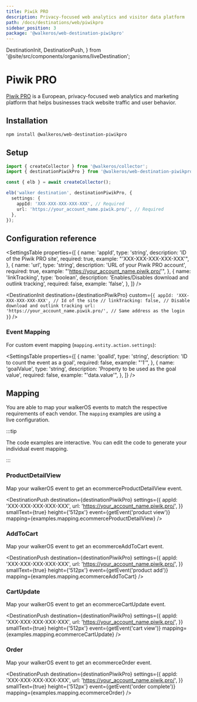 ```yaml
---
title: Piwik PRO
description: Privacy-focused web analytics and visitor data platform
path: /docs/destinations/web/piwikpro
sidebar_position: 3
package: '@walkeros/web-destination-piwikpro'
---
```


  DestinationInit,
  DestinationPush,
} from '@site/src/components/organisms/liveDestination';

# Piwik PRO

<PackageLink
  env="web"
  github="packages/web/destinations/piwikpro"
  npm="@walkeros/web-destination-piwikpro"
/>

[Piwik PRO](https://piwik.pro/) is a European, privacy-focused web analytics and
marketing platform that helps businesses track website traffic and user
behavior.

## Installation

```bash
npm install @walkeros/web-destination-piwikpro
```

## Setup

```typescript
import { createCollector } from '@walkeros/collector';
import { destinationPiwikPro } from '@walkeros/web-destination-piwikpro';

const { elb } = await createCollector();

elb('walker destination', destinationPiwikPro, {
  settings: {
    appId: 'XXX-XXX-XXX-XXX-XXX', // Required
    url: 'https://your_account_name.piwik.pro/', // Required
  },
});
```

## Configuration reference

<SettingsTable
  properties={[
    {
      name: 'appId',
      type: 'string',
      description: 'ID of the Piwik PRO site',
      required: true,
      example: "'XXX-XXX-XXX-XXX-XXX'",
    },
    {
      name: 'url',
      type: 'string',
      description: 'URL of your Piwik PRO account',
      required: true,
      example: "'https://your_account_name.piwik.pro/'",
    },
    {
      name: 'linkTracking',
      type: 'boolean',
      description: 'Enables/Disables download and outlink tracking',
      required: false,
      example: 'false',
    },
  ]}
/>

<DestinationInit
  destination={destinationPiwikPro}
  custom={`{
    appId: 'XXX-XXX-XXX-XXX-XXX', // Id of the site
    // linkTracking: false, // Disable download and outlink tracking
    url: 'https://your_account_name.piwik.pro/', // Same address as the login
  }`}
/>

### Event Mapping

For custom event mapping (`mapping.entity.action.settings`):

<SettingsTable
  properties={[
    {
      name: 'goalId',
      type: 'string',
      description: 'ID to count the event as a goal',
      required: false,
      example: "'1'",
    },
    {
      name: 'goalValue',
      type: 'string',
      description: 'Property to be used as the goal value',
      required: false,
      example: "'data.value'",
    },
  ]}
/>

## Mapping

You are able to map your walkerOS events to match the respective requirements of
each vendor. The `mapping` examples are using a
live&nbsp;<Link to="#configuration">configuration</Link>.

:::tip

The code examples are interactive. You can edit the code to generate your
individual event mapping.

:::

### ProductDetailView

Map your walkerOS event to get
an&nbsp;<Link to="https://developers.piwik.pro/docs/ecommerceproductdetailview#examples">ecommerceProductDetailView</Link>
event.

<DestinationPush
  destination={destinationPiwikPro}
  settings={{
    appId: 'XXX-XXX-XXX-XXX-XXX',
    url: 'https://your_account_name.piwik.pro/',
  }}
  smallText={true}
  height={'512px'}
  event={getEvent('product view')}
  mapping={examples.mapping.ecommerceProductDetailView}
/>

### AddToCart

Map your walkerOS event to get
an&nbsp;<Link to="https://developers.piwik.pro/docs/ecommerceaddtocart#examples">ecommerceAddToCart</Link>
event.

<DestinationPush
  destination={destinationPiwikPro}
  settings={{
    appId: 'XXX-XXX-XXX-XXX-XXX',
    url: 'https://your_account_name.piwik.pro/',
  }}
  smallText={true}
  height={'512px'}
  event={getEvent('product add')}
  mapping={examples.mapping.ecommerceAddToCart}
/>

### CartUpdate

Map your walkerOS event to get
an&nbsp;<Link to="https://developers.piwik.pro/docs/ecommercecartupdate#examples">ecommerceCartUpdate</Link>
event.

<DestinationPush
  destination={destinationPiwikPro}
  settings={{
    appId: 'XXX-XXX-XXX-XXX-XXX',
    url: 'https://your_account_name.piwik.pro/',
  }}
  smallText={true}
  height={'512px'}
  event={getEvent('cart view')}
  mapping={examples.mapping.ecommerceCartUpdate}
/>

### Order

Map your walkerOS event to get
an&nbsp;<Link to="https://developers.piwik.pro/docs/ecommerceorder#examples">ecommerceOrder</Link>
event.

<DestinationPush
  destination={destinationPiwikPro}
  settings={{
    appId: 'XXX-XXX-XXX-XXX-XXX',
    url: 'https://your_account_name.piwik.pro/',
  }}
  smallText={true}
  height={'512px'}
  event={getEvent('order complete')}
  mapping={examples.mapping.ecommerceOrder}
/>
